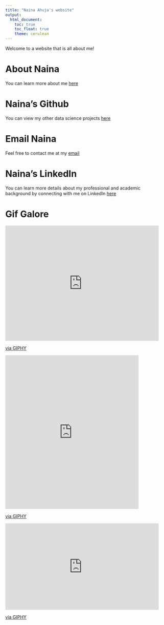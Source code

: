 ```yaml
---
title: "Naina Ahuja's website"
output: 
  html_document:
    toc: true
    toc_float: true
    theme: cerulean
---
```


Welcome to a website that is all about me! 

# About Naina

You can learn more about me [here](Naina-s-Academic---Professional-Experience.html)

# Naina's Github 
You can view my other data science projects [here](https://github.com/nja2140/)

# Email Naina
Feel free to contact me at my [email](naina.jessica@gmail.com)

# Naina's LinkedIn
You can learn more details about my professional and academic background by connecting with me on LinkedIn [here](https://www.linkedin.com/in/naina-ahuja-429992b7/)

# Gif Galore

<iframe src="https://giphy.com/embed/6tGtnXzRL1m8M" width="480" height="360" frameBorder="0" class="giphy-embed" allowFullScreen></iframe><p><a href="https://giphy.com/gifs/panda-6tGtnXzRL1m8M">via GIPHY</a></p>

<iframe src="https://giphy.com/embed/l1K9DEnvb9hJZ8jgA" width="417" height="480" frameBorder="0" class="giphy-embed" allowFullScreen></iframe><p><a href="https://giphy.com/gifs/reactionseditor-dancing-hot-dog-l1K9DEnvb9hJZ8jgA">via GIPHY</a></p>

<iframe src="https://giphy.com/embed/E3L5goMMSoAAo" width="480" height="270" frameBorder="0" class="giphy-embed" allowFullScreen></iframe><p><a href="https://giphy.com/gifs/amy-schumer-E3L5goMMSoAAo">via GIPHY</a></p>